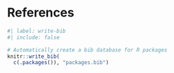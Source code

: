 # References {.unnumbered}

```r
#| label: write-bib
#| include: false

# Automatically create a bib database for R packages
knitr::write_bib(
  c(.packages()), "packages.bib")
```

::: {#refs}
:::
